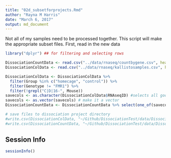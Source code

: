 ```yaml
---
title: "02d_subsetforprojects.Rmd"
author: "Rayna M Harris"
date: "March 6, 2017"
output: md_document
---
```


Not all of my samples need to be processed together. This script will make the appropriate subset files. First, read in the new data

```r
library("dplyr") ## for filtering and selecting rows
```


```r
DissociationCountData <- read.csv("../data/rnaseq/countbygene.csv", header=T, check.names = F, row.names = 1)
DissociationColData <- read.csv("../data/rnaseq/kallistosamples.csv", header=T)

DissociationColData <- DissociationColData %>%
  filter(Group %in% c("homecage", "control")) %>%
  filter(Genotype != "FMR1") %>%
  filter(!grepl("C|D|16-", Mouse))
savecols <- as.character(DissociationColData$RNAseqID) #selects all good samples
savecols <- as.vector(savecols) # make it a vector
DissociationCountData <- DissociationCountData %>% select(one_of(savecols)) # keep good samples

# save files to dissociation project directory
#write.csv(DissociationColData, "~/Github/DissociationTest/data/DissociationColData.csv", row.names=F)
#write.csv(DissociationCountData, "~/Github/DissociationTest/data/DissociationCountData.csv", row.names=T)
```

## Session Info
```r
sessionInfo()
```